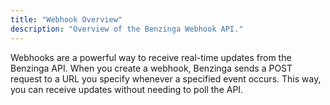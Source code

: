```yaml
---
title: "Webhook Overview"
description: "Overview of the Benzinga Webhook API."
---
```


Webhooks are a powerful way to receive real-time updates from the Benzinga API. When you create a webhook, Benzinga sends a POST request to a URL you specify whenever a specified event occurs. This way, you can receive updates without needing to poll the API.

